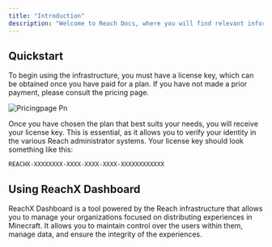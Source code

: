 ```yaml
---
title: "Introduction"
description: "Welcome to Reach Docs, where you will find relevant information to help you start deploying instances on the Reach infrastructure created by the Reach Team and, for obvious reasons, on all related services within the infrastructure. You will learn the basic principles of use and, gradually, information that will help you customize your experience."
---
```


## Quickstart

To begin using the infrastructure, you must have a license key, which can be obtained once you have paid for a plan. If you have not made a prior payment, please consult the pricing page.

![Pricingpage Pn](/images/pricingpage.png)

Once you have chosen the plan that best suits your needs, you will receive your license key. This is essential, as it allows you to verify your identity in the various Reach administrator systems. Your license key should look something like this:

```
REACHX-XXXXXXXX-XXXX-XXXX-XXXX-XXXXXXXXXXXX
```

## Using ReachX Dashboard

ReachX Dashboard is a tool powered by the Reach infrastructure that allows you to manage your organizations focused on distributing experiences in Minecraft. It allows you to maintain control over the users within them, manage data, and ensure the integrity of the experiences.